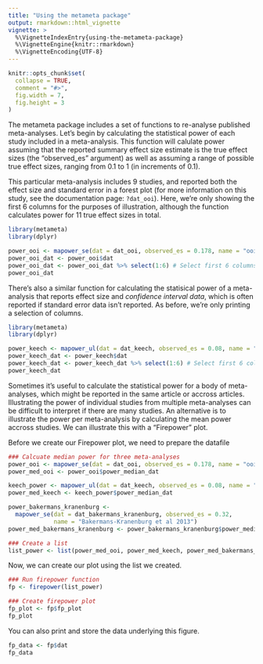 ```yaml
---
title: "Using the metameta package"
output: rmarkdown::html_vignette
vignette: >
  %\VignetteIndexEntry{using-the-metameta-package}
  %\VignetteEngine{knitr::rmarkdown}
  %\VignetteEncoding{UTF-8}
---
```


```r
knitr::opts_chunk$set(
  collapse = TRUE,
  comment = "#>",
  fig.width = 7,
  fig.height = 3
)
```



The metameta package includes a set of functions to re-analyse published meta-analyses. Let's begin by calculating the statistical power of each study included in a meta-analysis. This function will calulate power assuming that the reported summary effect size estimate is the true effect sizes (the "observed_es" argument) as well as assuming a range of possible true effect sizes, ranging from 0.1 to 1 (in increments of 0.1).

This particular meta-analysis includes 9 studies, and reported both the effect size and standard error in a forest plot (for more information on this study, see the documentation page: `?dat_ooi`). Here, we're only showing the first 6 columns for the purposes of illustration, although the function calculates power for 11 true effect sizes in total.

```r
library(metameta)
library(dplyr)

power_ooi <- mapower_se(dat = dat_ooi, observed_es = 0.178, name = "ooi et al 2017")
power_ooi_dat <- power_ooi$dat
power_ooi_dat <- power_ooi_dat %>% select(1:6) # Select first 6 columns
power_ooi_dat
```

There's also a similar function for calculating the statisical power of a meta-analysis that reports effect size and _confidence interval data_, which is often reported if standard error data isn't reported. As before, we're only printing a selection of columns.

```r
library(metameta)
library(dplyr)

power_keech <- mapower_ul(dat = dat_keech, observed_es = 0.08, name = "Keech et al 2017")
power_keech_dat <- power_keech$dat
power_keech_dat <- power_keech_dat %>% select(1:6) # Select first 6 columns
power_keech_dat
```

Sometimes it's useful to calculate the statistical power for a body of meta-analyses, which might be reported in the same article or accross articles. Illustrating the power of individual studies from multiple meta-analyses can be difficult to interpret if there are many studies. An alternative is to illustrate the power per meta-analysis by calculating the mean power accross studies. We can illustrate this with a "Firepower" plot.

Before we create our Firepower plot, we need to prepare the datafile

```r
### Calcuate median power for three meta-analyses
power_ooi <- mapower_se(dat = dat_ooi, observed_es = 0.178, name = "ooi et al 2017")
power_med_ooi <- power_ooi$power_median_dat

keech_power <- mapower_ul(dat = dat_keech, observed_es = 0.08, name = "Keech et al 2017")
power_med_keech <- keech_power$power_median_dat

power_bakermans_kranenburg <- 
  mapower_se(dat = dat_bakermans_kranenburg, observed_es = 0.32, 
             name = "Bakermans-Kranenburg et al 2013")
power_med_bakermans_kranenburg <- power_bakermans_kranenburg$power_median_dat

### Create a list
list_power <- list(power_med_ooi, power_med_keech, power_med_bakermans_kranenburg)
```

Now, we can create our plot using the list we created.

```r
### Run firepower function
fp <- firepower(list_power)

### Create firepower plot
fp_plot <- fp$fp_plot
fp_plot
```

You can also print and store the data underlying this figure. 

```r
fp_data <- fp$dat
fp_data
```
